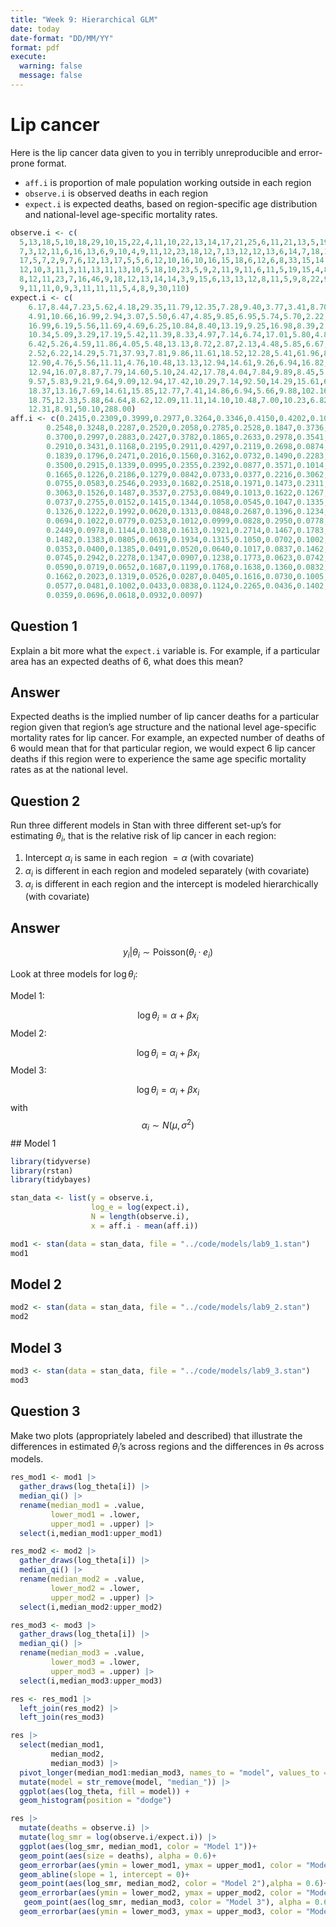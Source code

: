```yaml
---
title: "Week 9: Hierarchical GLM"
date: today
date-format: "DD/MM/YY"
format: pdf
execute: 
  warning: false
  message: false
---
```


# Lip cancer

Here is the lip cancer data given to you in terribly unreproducible and error-prone format. 

- `aff.i` is proportion of male population working outside in each region
- `observe.i` is observed deaths in each region
- `expect.i` is expected deaths, based on region-specific age distribution and national-level age-specific mortality rates. 

```r
observe.i <- c(
  5,13,18,5,10,18,29,10,15,22,4,11,10,22,13,14,17,21,25,6,11,21,13,5,19,18,14,17,3,10,
  7,3,12,11,6,16,13,6,9,10,4,9,11,12,23,18,12,7,13,12,12,13,6,14,7,18,13,9,6,8,7,6,16,4,6,12,5,5,
  17,5,7,2,9,7,6,12,13,17,5,5,6,12,10,16,10,16,15,18,6,12,6,8,33,15,14,18,25,14,2,73,13,14,6,20,8,
  12,10,3,11,3,11,13,11,13,10,5,18,10,23,5,9,2,11,9,11,6,11,5,19,15,4,8,9,6,4,4,2,12,12,11,9,7,7,
  8,12,11,23,7,16,46,9,18,12,13,14,14,3,9,15,6,13,13,12,8,11,5,9,8,22,9,2,10,6,10,12,9,11,32,5,11,
  9,11,11,0,9,3,11,11,11,5,4,8,9,30,110)
expect.i <- c(
    6.17,8.44,7.23,5.62,4.18,29.35,11.79,12.35,7.28,9.40,3.77,3.41,8.70,9.57,8.18,4.35,
    4.91,10.66,16.99,2.94,3.07,5.50,6.47,4.85,9.85,6.95,5.74,5.70,2.22,3.46,4.40,4.05,5.74,6.36,5.13,
    16.99,6.19,5.56,11.69,4.69,6.25,10.84,8.40,13.19,9.25,16.98,8.39,2.86,9.70,12.12,12.94,9.77,
    10.34,5.09,3.29,17.19,5.42,11.39,8.33,4.97,7.14,6.74,17.01,5.80,4.84,12.00,4.50,4.39,16.35,6.02,
    6.42,5.26,4.59,11.86,4.05,5.48,13.13,8.72,2.87,2.13,4.48,5.85,6.67,6.11,5.78,12.31,10.56,10.23,
    2.52,6.22,14.29,5.71,37.93,7.81,9.86,11.61,18.52,12.28,5.41,61.96,8.55,12.07,4.29,19.42,8.25,
    12.90,4.76,5.56,11.11,4.76,10.48,13.13,12.94,14.61,9.26,6.94,16.82,33.49,20.91,5.32,6.77,8.70,
    12.94,16.07,8.87,7.79,14.60,5.10,24.42,17.78,4.04,7.84,9.89,8.45,5.06,4.49,6.25,9.16,12.37,8.40,
    9.57,5.83,9.21,9.64,9.09,12.94,17.42,10.29,7.14,92.50,14.29,15.61,6.00,8.55,15.22,18.42,5.77,
    18.37,13.16,7.69,14.61,15.85,12.77,7.41,14.86,6.94,5.66,9.88,102.16,7.63,5.13,7.58,8.00,12.82,
    18.75,12.33,5.88,64.64,8.62,12.09,11.11,14.10,10.48,7.00,10.23,6.82,15.71,9.65,8.59,8.33,6.06,
    12.31,8.91,50.10,288.00)
aff.i <- c(0.2415,0.2309,0.3999,0.2977,0.3264,0.3346,0.4150,0.4202,0.1023,0.1752,
        0.2548,0.3248,0.2287,0.2520,0.2058,0.2785,0.2528,0.1847,0.3736,0.2411,
        0.3700,0.2997,0.2883,0.2427,0.3782,0.1865,0.2633,0.2978,0.3541,0.4176,
        0.2910,0.3431,0.1168,0.2195,0.2911,0.4297,0.2119,0.2698,0.0874,0.3204,
        0.1839,0.1796,0.2471,0.2016,0.1560,0.3162,0.0732,0.1490,0.2283,0.1187,
        0.3500,0.2915,0.1339,0.0995,0.2355,0.2392,0.0877,0.3571,0.1014,0.0363,
        0.1665,0.1226,0.2186,0.1279,0.0842,0.0733,0.0377,0.2216,0.3062,0.0310,
        0.0755,0.0583,0.2546,0.2933,0.1682,0.2518,0.1971,0.1473,0.2311,0.2471,
        0.3063,0.1526,0.1487,0.3537,0.2753,0.0849,0.1013,0.1622,0.1267,0.2376,
        0.0737,0.2755,0.0152,0.1415,0.1344,0.1058,0.0545,0.1047,0.1335,0.3134,
        0.1326,0.1222,0.1992,0.0620,0.1313,0.0848,0.2687,0.1396,0.1234,0.0997,
        0.0694,0.1022,0.0779,0.0253,0.1012,0.0999,0.0828,0.2950,0.0778,0.1388,
        0.2449,0.0978,0.1144,0.1038,0.1613,0.1921,0.2714,0.1467,0.1783,0.1790,
        0.1482,0.1383,0.0805,0.0619,0.1934,0.1315,0.1050,0.0702,0.1002,0.1445,
        0.0353,0.0400,0.1385,0.0491,0.0520,0.0640,0.1017,0.0837,0.1462,0.0958,
        0.0745,0.2942,0.2278,0.1347,0.0907,0.1238,0.1773,0.0623,0.0742,0.1003,
        0.0590,0.0719,0.0652,0.1687,0.1199,0.1768,0.1638,0.1360,0.0832,0.2174,
        0.1662,0.2023,0.1319,0.0526,0.0287,0.0405,0.1616,0.0730,0.1005,0.0743,
        0.0577,0.0481,0.1002,0.0433,0.0838,0.1124,0.2265,0.0436,0.1402,0.0313,
        0.0359,0.0696,0.0618,0.0932,0.0097)
```


## Question 1

Explain a bit more what the `expect.i` variable is. For example, if a particular area has an expected deaths of 6, what does this mean?

## Answer

Expected deaths is the implied number of lip cancer deaths for a particular region given that region's age structure and the national level age-specific mortality rates for lip cancer. For example, an expected number of deaths of 6 would mean that for that particular region, we would expect 6 lip cancer deaths if this region were to experience the same age specific mortality rates as at the national level. 

## Question 2

Run three different models in Stan with three different set-up's for estimating $\theta_i$, that is the relative risk of lip cancer in each region:

1. Intercept $\alpha_i$ is same in each region $= \alpha$ (with covariate)
2. $\alpha_i$ is different in each region and modeled separately (with covariate)
3. $\alpha_i$ is different in each region and the intercept is modeled hierarchically (with covariate)


## Answer

$$
y_i|\theta_i \sim \text{Poisson}(\theta_i \cdot e_i)
$$

Look at three models for $\log \theta_i$:

Model 1:

$$
\log \theta_i = \alpha + \beta x_i
$$
Model 2:

$$
\log \theta_i = \alpha_i + \beta x_i
$$
Model 3: 

$$
\log \theta_i = \alpha_i + \beta x_i
$$
with
$$
\alpha_i \sim N(\mu, \sigma^2)
$$
## Model 1

```r
library(tidyverse)
library(rstan)
library(tidybayes)

stan_data <- list(y = observe.i, 
                  log_e = log(expect.i),
                  N = length(observe.i),
                  x = aff.i - mean(aff.i))

mod1 <- stan(data = stan_data, file = "../code/models/lab9_1.stan")
mod1
```

## Model 2

```r
mod2 <- stan(data = stan_data, file = "../code/models/lab9_2.stan")
mod2
```

## Model 3

```r
mod3 <- stan(data = stan_data, file = "../code/models/lab9_3.stan")
mod3
```

## Question 3

Make two plots (appropriately labeled and described) that illustrate the differences in estimated $\theta_i$'s across regions and the differences in $\theta$s across models. 


```r
res_mod1 <- mod1 |> 
  gather_draws(log_theta[i]) |> 
  median_qi() |> 
  rename(median_mod1 = .value,
         lower_mod1 = .lower,
         upper_mod1 = .upper) |> 
  select(i,median_mod1:upper_mod1)

res_mod2 <- mod2 |> 
  gather_draws(log_theta[i]) |> 
  median_qi() |> 
  rename(median_mod2 = .value,
         lower_mod2 = .lower,
         upper_mod2 = .upper) |> 
  select(i,median_mod2:upper_mod2)

res_mod3 <- mod3 |> 
  gather_draws(log_theta[i]) |> 
  median_qi() |> 
  rename(median_mod3 = .value,
         lower_mod3 = .lower,
         upper_mod3 = .upper) |> 
  select(i,median_mod3:upper_mod3)

res <- res_mod1 |> 
  left_join(res_mod2) |> 
  left_join(res_mod3)
```

```r
res |> 
  select(median_mod1,
         median_mod2,
         median_mod3) |> 
  pivot_longer(median_mod1:median_mod3, names_to = "model", values_to = "log_theta") |> 
  mutate(model = str_remove(model, "median_")) |> 
  ggplot(aes(log_theta, fill = model)) +
  geom_histogram(position = "dodge")
```

```r
res |> 
  mutate(deaths = observe.i) |> 
  mutate(log_smr = log(observe.i/expect.i)) |> 
  ggplot(aes(log_smr, median_mod1, color = "Model 1"))+
  geom_point(aes(size = deaths), alpha = 0.6)+
  geom_errorbar(aes(ymin = lower_mod1, ymax = upper_mod1, color = "Model 1"), alpha = 0.6)+
  geom_abline(slope = 1, intercept = 0)+
  geom_point(aes(log_smr, median_mod2, color = "Model 2"),alpha = 0.6)+
  geom_errorbar(aes(ymin = lower_mod2, ymax = upper_mod2, color = "Model 2"), alpha = 0.6)+
   geom_point(aes(log_smr, median_mod3, color = "Model 3"), alpha = 0.6)+
  geom_errorbar(aes(ymin = lower_mod3, ymax = upper_mod3, color = "Model 3"), alpha = 0.6)
```

